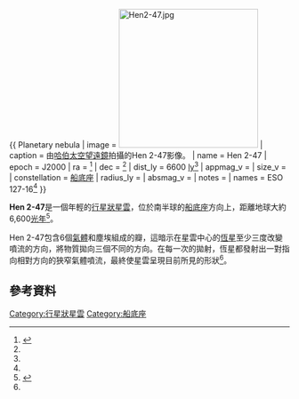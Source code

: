 {{ Planetary nebula
| image = [[File:Hen2-47.jpg|250px]]
| caption = 由[[哈伯太空望遠鏡|哈伯太空望遠鏡]]拍攝的Hen 2-47影像。
| name = Hen 2-47
| epoch = J2000
| ra = {{RA|10|23|09.143}}<ref name=simbad>{{cite web
  | title=SIMBAD Astronomical Database
  | work=Results for Hen 2-47
  | url=http://simbad.u-strasbg.fr/simbad/sim-basic?Ident=Hen+2-47
  | accessdate=2008-12-27
  | archive-date=2015-12-27
  | archive-url=https://web.archive.org/web/20151227161906/http://simbad.u-strasbg.fr/simbad/sim-basic?Ident=Hen+2-47
  | dead-url=no
  }}</ref>
| dec = {{DEC|-60|32|42.21}}<ref name=simbad/>
| dist_ly = 6600 [[光年|ly]]<ref name=hubblesite/>
| appmag_v = 
| size_v = 
| constellation = [[船底座|船底座]]
| radius_ly = 
| absmag_v = 
| notes = 
| names = ESO 127-16<ref name=simbad/>
}}

'''Hen 2-47'''是一個年輕的[[行星狀星雲|行星狀星雲]]，位於南半球的[[船底座|船底座]]方向上，距離地球大約6,600[[光年|光年]]<ref name=hubblesite>{{cite web
  | title=Hubble Captures Stars Going Out in Style
  | url=http://hubblesite.org/newscenter/archive/releases/nebula/planetary/2007/33/image/a/
  | accessdate=2008-12-27
  | archive-date=2015-09-26
  | archive-url=https://web.archive.org/web/20150926083050/http://hubblesite.org/newscenter/archive/releases/nebula/planetary/2007/33/image/a/
  | dead-url=no
  }}</ref>。

Hen 2-47包含6個[[氣體|氣體]]和塵埃組成的瓣，這暗示在星雲中心的[[恆星|恆星]]至少三度改變噴流的方向，將物質拋向三個不同的方向。在每一次的拋射，恆星都發射出一對指向相對方向的狹窄氣體噴流，最終使星雲呈現目前所見的形狀<ref name=hubblesite/>。

== 參考資料 ==

{{reflist}}

{{sky|10|23|09.143|-|60|32|42.21|6600}}

[[Category:行星狀星雲|Category:行星狀星雲]]
[[Category:船底座|Category:船底座]]